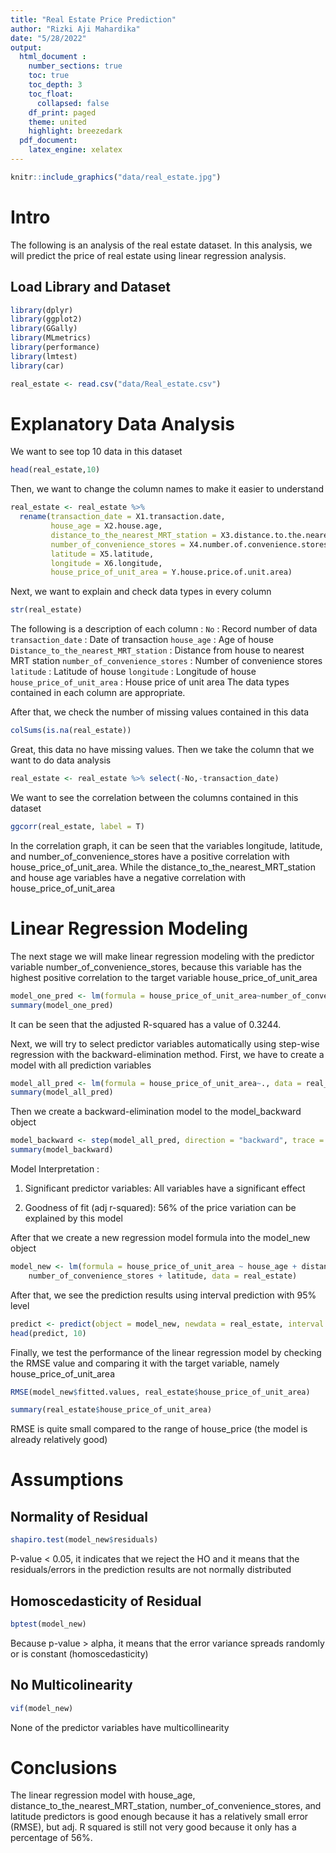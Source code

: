 ```yaml
---
title: "Real Estate Price Prediction"
author: "Rizki Aji Mahardika"
date: "5/28/2022"
output: 
  html_document :
    number_sections: true
    toc: true
    toc_depth: 3
    toc_float:
      collapsed: false
    df_print: paged
    theme: united
    highlight: breezedark
  pdf_document:
    latex_engine: xelatex
---
```

```r
knitr::include_graphics("data/real_estate.jpg")
```

# Intro
The following is an analysis of the real estate dataset. In this analysis, we will predict the price of real estate using linear regression analysis.

## Load Library and Dataset
```r
library(dplyr)
library(ggplot2)
library(GGally)
library(MLmetrics)
library(performance)
library(lmtest)
library(car)
```

```r
real_estate <- read.csv("data/Real_estate.csv")
```


# Explanatory Data Analysis
We want to see top 10 data in this dataset
```r
head(real_estate,10)
```
Then, we want to change the column names to make it easier to understand
```r
real_estate <- real_estate %>% 
  rename(transaction_date = X1.transaction.date,
         house_age = X2.house.age,
         distance_to_the_nearest_MRT_station = X3.distance.to.the.nearest.MRT.station,
         number_of_convenience_stores = X4.number.of.convenience.stores,
         latitude = X5.latitude,
         longitude = X6.longitude,
         house_price_of_unit_area = Y.house.price.of.unit.area)
```
Next, we want to explain and check data types in every column
```r
str(real_estate)
```
The following is a description of each column :
`No` : Record number of data
`transaction_date` : Date of transaction
`house_age` : Age of house
`Distance_to_the_nearest_MRT_station` : Distance from house to nearest MRT station
`number_of_convenience_stores` : Number of convenience stores
`latitude` : Latitude of house
`longitude` : Longitude of house
`house_price_of_unit_area` : House price of unit area
The data types contained in each column are appropriate.


After that, we check the number of missing values contained in this data
```r
colSums(is.na(real_estate))

```
Great, this data no have missing values. Then we take the column that we want to do data analysis

```r
real_estate <- real_estate %>% select(-No,-transaction_date)
```

We want to see the correlation between the columns contained in this dataset
```r
ggcorr(real_estate, label = T)

```

In the correlation graph, it can be seen that the variables longitude, latitude, and number_of_convenience_stores have a positive correlation with house_price_of_unit_area. While the distance_to_the_nearest_MRT_station and house age variables have a negative correlation with house_price_of_unit_area


# Linear Regression Modeling
The next stage we will make linear regression modeling with the predictor variable number_of_convenience_stores, because this variable has the highest positive correlation to the target variable house_price_of_unit_area
```r
model_one_pred <- lm(formula = house_price_of_unit_area~number_of_convenience_stores, data = real_estate) # Model with one prediction
summary(model_one_pred)
```
It can be seen that the adjusted R-squared has a value of 0.3244.

Next, we will try to select predictor variables automatically using step-wise regression with the backward-elimination method. First, we have to create a model with all prediction variables
```r
model_all_pred <- lm(formula = house_price_of_unit_area~., data = real_estate)
summary(model_all_pred)
```
Then we create a backward-elimination model to the model_backward object
```r
model_backward <- step(model_all_pred, direction = "backward", trace = 0)
summary(model_backward)
```
Model Interpretation :

1. Significant predictor variables: All variables have a significant effect

2. Goodness of fit (adj r-squared): 56% of the price variation can be explained by this model


After that we create a new regression model formula into the model_new object
```r
model_new <- lm(formula = house_price_of_unit_area ~ house_age + distance_to_the_nearest_MRT_station + 
    number_of_convenience_stores + latitude, data = real_estate)
```
After that, we see the prediction results using interval prediction with 95% level
```r
predict <- predict(object = model_new, newdata = real_estate, interval = "prediction", level = 0.95)
head(predict, 10)
```
Finally, we test the performance of the linear regression model by checking the RMSE value and comparing it with the target variable, namely house_price_of_unit_area
```r
RMSE(model_new$fitted.values, real_estate$house_price_of_unit_area)
```

```r
summary(real_estate$house_price_of_unit_area)
```
RMSE is quite small compared to the range of house_price (the model is already relatively good)


# Assumptions

## Normality of Residual
```r
shapiro.test(model_new$residuals)
```
P-value < 0.05, it indicates that we reject the HO and it means that the residuals/errors in the prediction results are not normally distributed

## Homoscedasticity of Residual

```r
bptest(model_new)
```
Because p-value > alpha, it means that the error variance spreads randomly or is constant (homoscedasticity)

## No Multicolinearity
```r
vif(model_new)
```
None of the predictor variables have multicollinearity


# Conclusions
The linear regression model with house_age, distance_to_the_nearest_MRT_station, number_of_convenience_stores, and latitude predictors is good enough because it has a relatively small error (RMSE), but adj. R squared is still not very good because it only has a percentage of 56%.